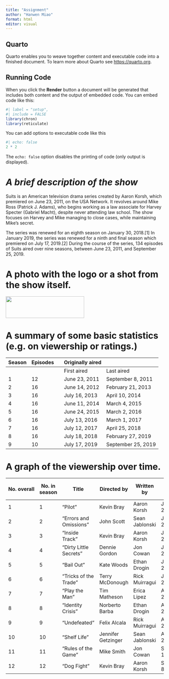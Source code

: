 ```yaml
---
title: "Assignment"
author: "Hanwen Miao"
format: html
editor: visual
---
```


## Quarto

Quarto enables you to weave together content and executable code into a finished document. To learn more about Quarto see <https://quarto.org>.

## Running Code

When you click the **Render** button a document will be generated that includes both content and the output of embedded code. You can embed code like this:

```r
#| label = "setup",
#| include = FALSE
library(chron)
library(reticulate)
```

You can add options to executable code like this

```r
#| echo: false
2 * 2
```

The `echo: false` option disables the printing of code (only output is displayed).

# ***A brief description of the show***

Suits is an American television drama series created by Aaron Korsh, which premiered on June 23, 2011, on the USA Network. It revolves around Mike Ross (Patrick J. Adams), who begins working as a law associate for Harvey Specter (Gabriel Macht), despite never attending law school. The show focuses on Harvey and Mike managing to close cases, while maintaining Mike's secret.

The series was renewed for an eighth season on January 30, 2018.\[1\] In January 2019, the series was renewed for a ninth and final season which premiered on July 17, 2019.\[2\] During the course of the series, 134 episodes of Suits aired over nine seasons, between June 23, 2011, and September 25, 2019.

# A photo with the logo or a shot from the show itself.

<img src="//upload.wikimedia.org/wikipedia/commons/thumb/c/cc/Suits_Logo.png/250px-Suits_Logo.png" class="mw-file-element" decoding="async" width="250" height="69" srcset="//upload.wikimedia.org/wikipedia/commons/thumb/c/cc/Suits_Logo.png/375px-Suits_Logo.png 1.5x, //upload.wikimedia.org/wikipedia/commons/thumb/c/cc/Suits_Logo.png/500px-Suits_Logo.png 2x" data-file-width="941" data-file-height="258"/>

# A summary of some basic statistics (e.g. on viewership or ratings.)

| Season | Episodes |     | Originally aired |                    |
|--------|----------|-----|------------------|--------------------|
|        |          |     | First aired      | Last aired         |
| 1      | 12       |     | June 23, 2011    | September 8, 2011  |
| 2      | 16       |     | June 14, 2012    | February 21, 2013  |
| 3      | 16       |     | July 16, 2013    | April 10, 2014     |
| 4      | 16       |     | June 11, 2014    | March 4, 2015      |
| 5      | 16       |     | June 24, 2015    | March 2, 2016      |
| 6      | 16       |     | July 13, 2016    | March 1, 2017      |
| 7      | 16       |     | July 12, 2017    | April 25, 2018     |
| 8      | 16       |     | July 18, 2018    | February 27, 2019  |
| 9      | 10       |     | July 17, 2019    | September 25, 2019 |

# A graph of the viewership over time.

| No. overall | No. in season | Title                  | Directed by        | Written by     | Original air date | U.S. viewers (millions) |
|-------------|---------------|------------------------|--------------------|----------------|-------------------|-------------------------|
| 1           | 1             | "Pilot"                | Kevin Bray         | Aaron Korsh    | June 23, 2011     | 4.64\[3\]               |
| 2           | 2             | "Errors and Omissions" | John Scott         | Sean Jablonski | June 30, 2011     | 3.89\[4\]               |
| 3           | 3             | "Inside Track"         | Kevin Bray         | Aaron Korsh    | July 7, 2011      | 4.53\[5\]               |
| 4           | 4             | "Dirty Little Secrets" | Dennie Gordon      | Jon Cowan      | July 14, 2011     | 4.38\[6\]               |
| 5           | 5             | "Bail Out"             | Kate Woods         | Ethan Drogin   | July 21, 2011     | 4.38\[7\]               |
| 6           | 6             | "Tricks of the Trade"  | Terry McDonough    | Rick Muirragui | July 28, 2011     | 4.44\[8\]               |
| 7           | 7             | "Play the Man"         | Tim Matheson       | Erica Lipez    | August 4, 2011    | 4.03\[9\]               |
| 8           | 8             | "Identity Crisis"      | Norberto Barba     | Ethan Drogin   | August 11, 2011   | 3.96\[10\]              |
| 9           | 9             | "Undefeated"           | Felix Alcala       | Rick Muirragui | August 18, 2011   | 4.45\[11\]              |
| 10          | 10            | "Shelf Life"           | Jennifer Getzinger | Sean Jablonski | August 25, 2011   | 3.82\[12\]              |
| 11          | 11            | "Rules of the Game"    | Mike Smith         | Jon Cowan      | September 1, 2011 | 3.96\[13\]              |
| 12          | 12            | "Dog Fight"            | Kevin Bray         | Aaron Korsh    | September 8, 2011 | 3.47\[14\]              |

